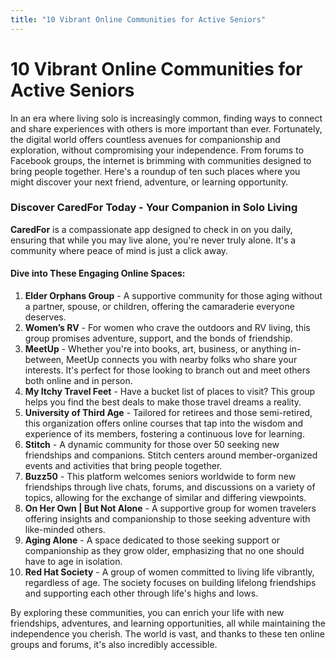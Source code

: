 ```yaml
---
title: "10 Vibrant Online Communities for Active Seniors"
---
```


# 10 Vibrant Online Communities for Active Seniors

In an era where living solo is increasingly common, finding ways to connect and share experiences with others is more important than ever. Fortunately, the digital world offers countless avenues for companionship and exploration, without compromising your independence. From forums to Facebook groups, the internet is brimming with communities designed to bring people together. Here's a roundup of ten such places where you might discover your next friend, adventure, or learning opportunity.

### Discover CaredFor Today - Your Companion in Solo Living
**CaredFor** is a compassionate app designed to check in on you daily, ensuring that while you may live alone, you're never truly alone. It's a community where peace of mind is just a click away.

#### Dive into These Engaging Online Spaces:

1. **Elder Orphans Group** - A supportive community for those aging without a partner, spouse, or children, offering the camaraderie everyone deserves.
2. **Women’s RV** - For women who crave the outdoors and RV living, this group promises adventure, support, and the bonds of friendship.
3. **MeetUp** - Whether you're into books, art, business, or anything in-between, MeetUp connects you with nearby folks who share your interests. It's perfect for those looking to branch out and meet others both online and in person.
4. **My Itchy Travel Feet** - Have a bucket list of places to visit? This group helps you find the best deals to make those travel dreams a reality.
5. **University of Third Age** - Tailored for retirees and those semi-retired, this organization offers online courses that tap into the wisdom and experience of its members, fostering a continuous love for learning.
6. **Stitch** - A dynamic community for those over 50 seeking new friendships and companions. Stitch centers around member-organized events and activities that bring people together.
7. **Buzz50** - This platform welcomes seniors worldwide to form new friendships through live chats, forums, and discussions on a variety of topics, allowing for the exchange of similar and differing viewpoints.
8. **On Her Own | But Not Alone** - A supportive group for women travelers offering insights and companionship to those seeking adventure with like-minded others.
9. **Aging Alone** - A space dedicated to those seeking support or companionship as they grow older, emphasizing that no one should have to age in isolation.
10. **Red Hat Society** - A group of women committed to living life vibrantly, regardless of age. The society focuses on building lifelong friendships and supporting each other through life's highs and lows.

By exploring these communities, you can enrich your life with new friendships, adventures, and learning opportunities, all while maintaining the independence you cherish. The world is vast, and thanks to these ten online groups and forums, it's also incredibly accessible.

